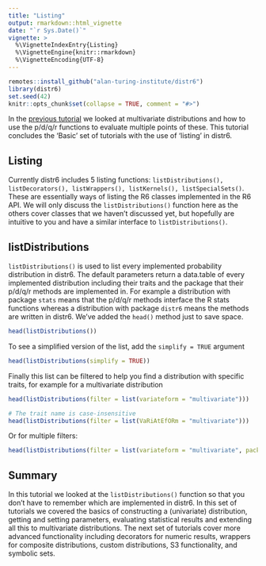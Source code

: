 ```yaml
---
title: "Listing"
output: rmarkdown::html_vignette
date: "`r Sys.Date()`"
vignette: >
  %\VignetteIndexEntry{Listing}
  %\VignetteEngine{knitr::rmarkdown}
  %\VignetteEncoding{UTF-8}
---
```


```r
remotes::install_github("alan-turing-institute/distr6")
library(distr6)
set.seed(42)
knitr::opts_chunk$set(collapse = TRUE, comment = "#>")
```

In the [previous tutorial](https://alan-turing-institute.github.io/distr6/articles/webs/multivariates.html) we looked at multivariate distributions and how to use the p/d/q/r functions to evaluate multiple points of these. This tutorial concludes the 'Basic' set of tutorials with the use of 'listing' in distr6.

## Listing

Currently distr6 includes 5 listing functions: `listDistributions(), listDecorators(), listWrappers(), listKernels(), listSpecialSets()`. These are essentially ways of listing the R6 classes implemented in the R6 API. We will only discuss the `listDistributions()` function here as the others cover classes that we haven't discussed yet, but hopefully are intuitive to you and have a similar interface to `listDistributions()`.

## listDistributions

`listDistributions()` is used to list every implemented probability distribution in distr6. The default parameters return a data.table of every implemented distribution including their traits and the package that their p/d/q/r methods are implemented in. For example a distribution with package `stats` means that the p/d/q/r methods interface the R stats functions whereas a distribution with package `distr6` means the methods are written in distr6. We've added the `head()` method just to save space.

```r
head(listDistributions())
```

To see a simplified version of the list, add the `simplify = TRUE` argument

```r
head(listDistributions(simplify = TRUE))
```

Finally this list can be filtered to help you find a distribution with specific traits, for example for a multivariate distribution

```r
head(listDistributions(filter = list(variateform = "multivariate")))

# The trait name is case-insensitive
head(listDistributions(filter = list(VaRiAtEfORm = "multivariate")))
```

Or for multiple filters:
```r
head(listDistributions(filter = list(variateform = "multivariate", package = "distr6")))
```

## Summary

In this tutorial we looked at the `listDistributions()` function so that you don't have to remember which are implemented in distr6. In this set of tutorials we covered the basics of constructing a (univariate) distribution, getting and setting parameters, evaluating statistical results and extending all this to multivariate distributions. The next set of tutorials cover more advanced functionality including decorators for numeric results, wrappers for composite distributions, custom distributions, S3 functionality, and symbolic sets.

